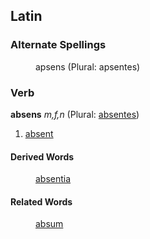 ==Latin==
===Alternate Spellings===
:apsens (Plural: apsentes)
===Verb===
'''absens''' ''m,f,n'' (Plural: [[absentes]])

#[[absent]]
====Derived Words====
:[[absentia]]
====Related Words====
:[[absum]]